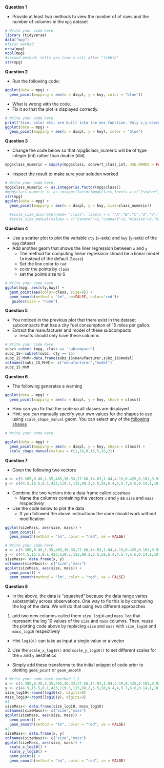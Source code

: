 **Question 1**

* Provide at least two methods to view the number of of rows and the number of columns in the `mpg` dataset

```r
# Write your code here
library (tidyverse)
data("mpg")
#first method
nrow(mpg)
ncol(mpg)
#second method; tells you [row x col] after "tibble"
str(mpg)
```

**Question 2**

* Run the following code:
```R
ggplot(data = mpg) + 
  geom_point(mapping = aes(x = displ, y = hwy, color = "blue"))
```
* What is wrong with the code. 
* Fix it so that the plot is displayed correctly.

```r
# Write your code here
print("Size, color etc. are built into the aes function. Only x,y-coordinates or mapping go in parentheses.")
ggplot(data = mpg) + 
  geom_point(mapping = aes(x = displ, y = hwy), color = "blue")
```

**Question 3**

* Change the code below so that mpg$class_numeric will be of type integer (int) rather than double (dbl)
```R
mpg$class_numeric = sapply(mpg$class, convert_class_int, USE.NAMES = FALSE)
```
* Inspect the result to make sure your solution worked

```r
# Write your code here
mpg$class_numeric <- as.integer(as.factor(mpg$class))
#mpg$class_numeric <- as.integer(factor(mpg$class,levels = c("2seater", "subcompact", "compact", "midsize", "minivan", "suv", "pickup"),ordered = TRUE))
str(mpg)
ggplot(data = mpg) + 
  geom_point(mapping = aes(x = displ, y = hwy, size=class_numeric))
  
  #scale_size_discrete(name= "class", labels = c ("A","B","C","d","e","f","g"))
  #scale_size_manual(values = c("2seater"=1,"compact"=2,"midsize"=3,"minivan"=4,"pickup"=5,"subcompact"=6,"suv"=7))
```

**Question 4** 

* Use a scatter plot to plot the variable `cty` (`x`-axis) and `hwy` (`y`-axis) of the `mpg` dataset
* Add another geom that shows the liner regression between `x` and `y`
  * The method for computing linear regression should be a linear model `lm` instead of the default (`loess`)
  * Set the line color to `red`
  * color the points by `class` 
  * set the points size to 6

```r
# Write your code here
ggplot(mpg, aes(cty,hwy)) +
  geom_point(aes(color=class, size=6)) +
  geom_smooth(method = "lm", se=FALSE, color='red')+
   guides(size = "none")
```

**Question 5** 

* You noticed in the previous plot that there exist in the dataset subcompacts that has a city fuel consumption of 15 miles per gallon.
* Extract the manufacturer and model of these subcompacts
  * results should only have these columns

```r
# Write your code here
subz<-subset (mpg, class == 'subcompact')
subz_15<-subset(subz, cty == 15)
subz_15_MnM<-data.frame(subz_15$manufacturer,subz_15$model)
colnames(subz_15_MnM)<- c("manufacturer","model")
subz_15_MnM
```

**Question 6**

* The following generates a warning
```R
ggplot(data = mpg) + 
  geom_point(mapping = aes(x = displ, y = hwy, shape = class))
```

* How can you fix that the code so all classes are displayed
* Hint: you can manually specify your own values for the shapes to use using `scale_shape_manual` geom.  You can select any of the [following shapes](https://ggplot2.tidyverse.org/articles/ggplot2-specs_files/figure-html/unnamed-chunk-7-1.png)

```r
# Write your code here

ggplot(data = mpg) + 
  geom_point(mapping = aes(x = displ, y = hwy, shape = class)) +
  scale_shape_manual(values = c(1,16,0,15,5,18,2))
```

**Question 7**

* Given the following two vectors

```R
x <- c(3.385,0.48,1.35,465,36.33,27.66,14.83,1.04,4.19,0.425,0.101,0.92,1,0.005,0.06,3.5,2,1.7,2547,0.023,187.1,521,0.785,10,3.3,0.2,1.41,529,207,85,0.75,62,6654,3.5,6.8,35,4.05,0.12,0.023,0.01,1.4,250,2.5,55.5,100,52.16,10.55,0.55,60,3.6,4.288,0.28,0.075,0.122,0.048,192,3,160,0.9,1.62,0.104,4.235)
y <- c(44.5,15.5,8.1,423,119.5,115,98.2,5.5,58,6.4,4,5.7,6.6,0.14,1,10.8,12.3,6.3,4603,0.3,419,655,3.5,115,25.6,5,17.5,680,406,325,12.3,1320,5712,3.9,179,56,17,1,0.4,0.25,12.5,490,12.1,175,157,440,179.5,2.4,81,21,39.2,1.9,1.2,3,0.33,180,25,169,2.6,11.4,2.5,50.4)
```
* Combine the two vectors into a data frame called `sizeMass`
  * Name the columns containing the vectors `x` and `y` as `size` and `mass` respectively 

* Use the code below to plot the data
  * If you followed the above instructions the code should work without modification

```R
ggplot(sizeMass, aes(size, mass)) +
  geom_point() +
  geom_smooth(method = "lm", color = "red", se = FALSE)

```  

```r
# Write your code here
x <- c(3.385,0.48,1.35,465,36.33,27.66,14.83,1.04,4.19,0.425,0.101,0.92,1,0.005,0.06,3.5,2,1.7,2547,0.023,187.1,521,0.785,10,3.3,0.2,1.41,529,207,85,0.75,62,6654,3.5,6.8,35,4.05,0.12,0.023,0.01,1.4,250,2.5,55.5,100,52.16,10.55,0.55,60,3.6,4.288,0.28,0.075,0.122,0.048,192,3,160,0.9,1.62,0.104,4.235)
y <- c(44.5,15.5,8.1,423,119.5,115,98.2,5.5,58,6.4,4,5.7,6.6,0.14,1,10.8,12.3,6.3,4603,0.3,419,655,3.5,115,25.6,5,17.5,680,406,325,12.3,1320,5712,3.9,179,56,17,1,0.4,0.25,12.5,490,12.1,175,157,440,179.5,2.4,81,21,39.2,1.9,1.2,3,0.33,180,25,169,2.6,11.4,2.5,50.4)
sizeMass<- data.frame(x, y)
colnames(sizeMass)<- c("size","mass")
ggplot(sizeMass, aes(size, mass)) +
  geom_point() +
  geom_smooth(method = "lm", color = "red", se = FALSE)
```

**Question 8** 

* In the above, the data is "squashed" because the data range varies substantially across observations. One way to fix this is by computing the log of the data. We will do that using two different approaches

1. add two new columns called them `size_log10` and `mass_log` that represent the log 10 values of the `size` and `mass` columns. Then, reuse the plotting code above by replacing `size` and `mass` with `size_log10` and `mass_log10` respectively
  * Hint `log10()` can take as input a single value or a vector

2. Use the `scale_x_log10()` and `scale_y_log10()` to set different scales for the `x` and `y` aesthetics
  * Simply add these transforms to the initial snippet of code prior to plotting `geom_point` or `geom_smooth`

```r
# Write your code here (method 1 )
x <- c(3.385,0.48,1.35,465,36.33,27.66,14.83,1.04,4.19,0.425,0.101,0.92,1,0.005,0.06,3.5,2,1.7,2547,0.023,187.1,521,0.785,10,3.3,0.2,1.41,529,207,85,0.75,62,6654,3.5,6.8,35,4.05,0.12,0.023,0.01,1.4,250,2.5,55.5,100,52.16,10.55,0.55,60,3.6,4.288,0.28,0.075,0.122,0.048,192,3,160,0.9,1.62,0.104,4.235)
y <- c(44.5,15.5,8.1,423,119.5,115,98.2,5.5,58,6.4,4,5.7,6.6,0.14,1,10.8,12.3,6.3,4603,0.3,419,655,3.5,115,25.6,5,17.5,680,406,325,12.3,1320,5712,3.9,179,56,17,1,0.4,0.25,12.5,490,12.1,175,157,440,179.5,2.4,81,21,39.2,1.9,1.2,3,0.33,180,25,169,2.6,11.4,2.5,50.4)
size_log10<-round(log10(x), digits=8)
mass_log10<-round(log10(y), digits=8)
#1
sizeMass<- data.frame(size_log10, mass_log10)
colnames(sizeMass)<- c("size","mass")
ggplot(sizeMass, aes(size, mass)) +
  geom_point() +
  geom_smooth(method = "lm", color = "red", se = FALSE)
#2
sizeMass<- data.frame(x, y)
colnames(sizeMass)<- c("size","mass")
ggplot(sizeMass, aes(size, mass)) +
  scale_x_log10() +
  scale_y_log10() +
  geom_point() +
  geom_smooth(method = "lm", color = "red", se = FALSE)
  
```

